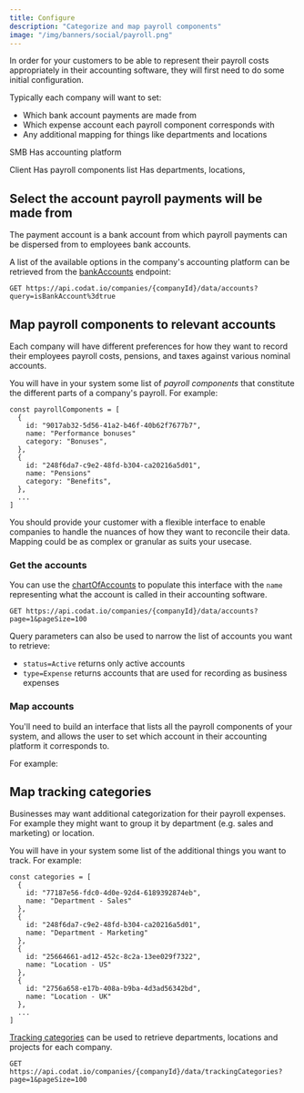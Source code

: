 ```yaml
---
title: Configure
description: "Categorize and map payroll components"
image: "/img/banners/social/payroll.png"
---
```



In order for your customers to be able to represent their payroll costs appropriately in their accounting software, they will first need to do some initial configuration.

Typically each company will want to set:
- Which bank account payments are made from
- Which expense account each payroll component corresponds with
- Any additional mapping for things like departments and locations

SMB
Has accounting platform

Client
Has payroll components list
Has departments, locations, 


## Select the account payroll payments will be made from

The payment account is a bank account from which payroll payments can be dispersed from to employees bank accounts. 

A list of the available options in the company's accounting platform can be retrieved from the [bankAccounts](/sync-for-payroll-api#/operations/list-accounts) endpoint:

```http request title="List bank accounts"
GET https://api.codat.io/companies/{companyId}/data/accounts?query=isBankAccount%3dtrue
```

## Map payroll components to relevant accounts

Each company will have different preferences for how they want to record their employees payroll costs, pensions, and taxes against various nominal accounts.

You will have in your system some list of *payroll components* that constitute the different parts of a company's payroll. For example:

```
const payrollComponents = [
  {
    id: "9017ab32-5d56-41a2-b46f-40b62f7677b7",
    name: "Performance bonuses"
    category: "Bonuses",
  },
  {
    id: "248f6da7-c9e2-48fd-b304-ca20216a5d01",
    name: "Pensions"
    category: "Benefits",
  },
  ...
]
```

You should provide your customer with a flexible interface to enable companies to handle the nuances of how they want to reconcile their data. Mapping could be as complex or granular as suits your usecase.

### Get the accounts 

You can use the [chartOfAccounts](/sync-for-payroll-api#/operations/list-accounts) to populate this interface with the `name` representing what the account is called in their accounting software.

```http request title="List accounts"
GET https://api.codat.io/companies/{companyId}/data/accounts?page=1&pageSize=100
```

Query parameters can also be used to narrow the list of accounts you want to retrieve:

- `status=Active` returns only active accounts
- `type=Expense` returns accounts that are used for recording as business expenses

### Map accounts

You'll need to build an interface that lists all the payroll components of your system, and allows the user to set which account in their accounting platform it corresponds to.

For example:

<Payroll/>

## Map tracking categories

Businesses may want additional categorization for their payroll expenses. For example they might want to group it by department (e.g. sales and marketing) or location.

You will have in your system some list of the additional things you want to track. For example:

```
const categories = [
  {
    id: "77187e56-fdc0-4d0e-92d4-6189392874eb",
    name: "Department - Sales"
  },
  {
    id: "248f6da7-c9e2-48fd-b304-ca20216a5d01",
    name: "Department - Marketing"
  },
  {
    id: "25664661-ad12-452c-8c2a-13ee029f7322",
    name: "Location - US"
  },
  {
    id: "2756a658-e17b-408a-b9ba-4d3ad56342bd",
    name: "Location - UK"
  },
  ...
]
```

[Tracking categories](/sync-for-payroll-api#/operations/list-tracking-categories) can be used to retrieve departments, locations and projects for each company.

```http request title="List tracking categories"
GET https://api.codat.io/companies/{companyId}/data/trackingCategories?page=1&pageSize=100
```

